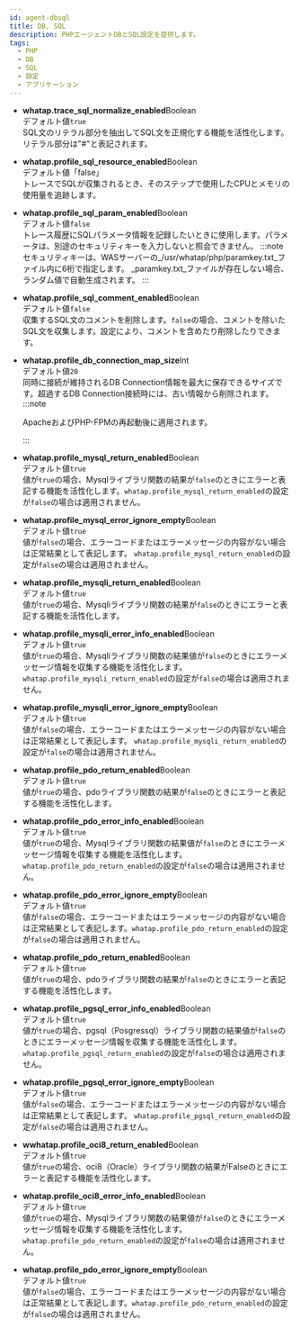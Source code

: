 ```yaml
---
id: agent-dbsql
title: DB, SQL
description: PHPエージェントDBとSQL設定を提供します。
tags:
  - PHP
  - DB
  - SQL
  - 設定
  - アプリケーション
---
```


-   **whatap.trace_sql_normalize_enabled**<span class='type'>Boolean</span><br/>
      デフォルト値`true`<br/>
      SQL文のリテラル部分を抽出してSQL文を正規化する機能を活性化します。リテラル部分は"#"と表記されます。

-   **whatap.profile_sql_resource_enabled**<span class='type'>Boolean</span><br/>
      デフォルト値「false」<br/>
      トレースでSQLが収集されるとき、そのステップで使用したCPUとメモリの使用量を追跡します。

-   **whatap.profile_sql_param_enabled**<span class='type'>Boolean</span><br/>
        デフォルト値`false`<br/>
        トレース履歴にSQLパラメータ情報を記録したいときに使用します。パラメータは、別途のセキュリティキーを入力しないと照会できません。
    :::note
    セキュリティキーは、WASサーバーの_/usr/whatap/php/paramkey.txt_ファイル内に6桁で指定します。 _paramkey.txt_ファイルが存在しない場合、ランダム値で自動生成されます。
    :::

-   **whatap.profile_sql_comment_enabled**<span class='type'>Boolean</span><br/>
      デフォルト値`false`<br/>
      収集するSQL文のコメントを削除します。`false`の場合、コメントを除いたSQL文を収集します。設定により、コメントを含めたり削除したりできます。

-   **whatap.profile_db_connection_map_size**<span class='type'>Int</span><br/>
        デフォルト値`20`<br/>
        同時に接続が維持されるDB Connection情報を最大に保存できるサイズです。超過するDB Connection接続時には、古い情報から削除されます。 
    :::note

    ApacheおよびPHP-FPMの再起動後に適用されます。

    :::

-   **whatap.profile_mysql_return_enabled**<span class='type'>Boolean</span><br/>
      デフォルト値`true`<br/>
      値が`true`の場合、Mysqlライブラリ関数の結果が`false`のときにエラーと表記する機能を活性化します。`whatap.profile_mysql_return_enabled`の設定が`false`の場合は適用されません。

-   **whatap.profile_mysql_error_ignore_empty**<span class='type'>Boolean</span><br/>
      デフォルト値`true`<br/>
      値が`false`の場合、エラーコードまたはエラーメッセージの内容がない場合は正常結果として表記します。 `whatap.profile_mysql_return_enabled`の設定が`false`の場合は適用されません。

-   **whatap.profile_mysqli_return_enabled**<span class='type'>Boolean</span><br/>
      デフォルト値`true`<br/>
      値が`true`の場合、Mysqliライブラリ関数の結果が`false`のときにエラーと表記する機能を活性化します。

-   **whatap.profile_mysqli_error_info_enabled**<span class='type'>Boolean</span><br/>
      デフォルト値`true`<br/>
      値が`true`の場合、Mysqliライブラリ関数の結果値が`false`のときにエラーメッセージ情報を収集する機能を活性化します。`whatap.profile_mysqli_return_enabled`の設定が`false`の場合は適用されません。

-   **whatap.profile_mysqli_error_ignore_empty**<span class='type'>Boolean</span><br/>
      デフォルト値`true`<br/>
      値が`false`の場合、エラーコードまたはエラーメッセージの内容がない場合は正常結果として表記します。 `whatap.profile_mysqli_return_enabled`の設定が`false`の場合は適用されません。

-   **whatap.profile_pdo_return_enabled**<span class='type'>Boolean</span><br/>
      デフォルト値`true`<br/>
      値が`true`の場合、pdoライブラリ関数の結果が`false`のときにエラーと表記する機能を活性化します。

-   **whatap.profile_pdo_error_info_enabled**<span class='type'>Boolean</span><br/>
      デフォルト値`true`<br/>
      値が`true`の場合、Mysqlライブラリ関数の結果値が`false`のときにエラーメッセージ情報を収集する機能を活性化します。`whatap.profile_pdo_return_enabled`の設定が`false`の場合は適用されません。

-   **whatap.profile_pdo_error_ignore_empty**<span class='type'>Boolean</span><br/>
      デフォルト値`true`<br/>
      値が`false`の場合、エラーコードまたはエラーメッセージの内容がない場合は正常結果として表記します。`whatap.profile_pdo_return_enabled`の設定が`false`の場合は適用されません。

-   **whatap.profile_pdo_return_enabled**<span class='type'>Boolean</span><br/>
      デフォルト値`true`<br/>
      値が`true`の場合、pdoライブラリ関数の結果が`false`のときにエラーと表記する機能を活性化します。

-   **whatap.profile_pgsql_error_info_enabled**<span class='type'>Boolean</span><br/>
      デフォルト値`true`<br/>
      値が`true`の場合、pgsql（Posgressql）ライブラリ関数の結果値が`false`のときにエラーメッセージ情報を収集する機能を活性化します。`whatap.profile_pgsql_return_enabled`の設定が`false`の場合は適用されません。

-   **whatap.profile_pgsql_error_ignore_empty**<span class='type'>Boolean</span><br/>
      デフォルト値`true`<br/>
      値が`false`の場合、エラーコードまたはエラーメッセージの内容がない場合は正常結果として表記します。 `whatap.profile_pgsql_return_enabled`の設定が`false`の場合は適用されません。

-   **wwhatap.profile_oci8_return_enabled**<span class='type'>Boolean</span><br/>
      デフォルト値`true`<br/>
      値が`true`の場合、oci8（Oracle）ライブラリ関数の結果がFalseのときにエラーと表記する機能を活性化します。

-   **whatap.profile_oci8_error_info_enabled**<span class='type'>Boolean</span><br/>
      デフォルト値`true`<br/>
      値が`true`の場合、Mysqlライブラリ関数の結果値が`false`のときにエラーメッセージ情報を収集する機能を活性化します。`whatap.profile_pdo_return_enabled`の設定が`false`の場合は適用されません。

-   **whatap.profile_pdo_error_ignore_empty**<span class='type'>Boolean</span><br/>
      デフォルト値`true`<br/>
      値が`false`の場合、エラーコードまたはエラーメッセージの内容がない場合は正常結果として表記します。`whatap.profile_pdo_return_enabled`の設定が`false`の場合は適用されません。

